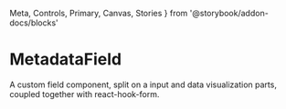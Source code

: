   Meta,
  Controls,
  Primary,
  Canvas,
  Stories
} from '@storybook/addon-docs/blocks'

<Meta of={Story} />

# MetadataField

A custom field component, split on a input and data visualization parts, coupled together with react-hook-form.

<Primary />
<Controls />
